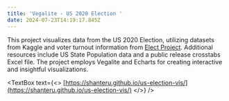 ```yaml
---
title: 'Vegalite - US 2020 Election '
date: 2024-07-23T14:19:17.845Z
---
```


This project visualizes data from the US 2020 Election, utilizing datasets from Kaggle and voter turnout information from [Elect Project](http://www.electproject.org/home/voter-turnout/voter-turnout-data). Additional resources include US State Population data and a public release crosstabs Excel file. The project employs Vegalite and Echarts for creating interactive and insightful visualizations.

<CaptionedImage imgUrl="/CHANTELLE LOH YI WEI - V Hack 2023 Certificate of Participation.jpg" imgWidth={1457} imgHeight={833} alt="us-election" />

<TextBox
  text={<>
    [https://shanteru.github.io/us-election-vis/](https://shanteru.github.io/us-election-vis/)
  </>}
/>
